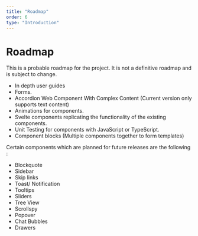 ```yaml
---
title: "Roadmap"
order: 6
type: "Introduction"
---
```


# Roadmap

This is a probable roadmap for the project. It is not a definitive roadmap and is subject to change.

- In depth user guides
- Forms.
- Accordion Web Component With Complex Content (Current version only supports text content)
- Animations for components.
- Svelte components replicating the functionality of the existing components.
- Unit Testing for components with JavaScript or TypeScript.
- Component blocks (Multiple components together to form templates)

Certain components which are planned for future releases are the following :

- Blockquote
- Sidebar
- Skip links
- Toast/ Notification
- Tooltips
- Sliders
- Tree View
- Scrollspy
- Popover
- Chat Bubbles
- Drawers
